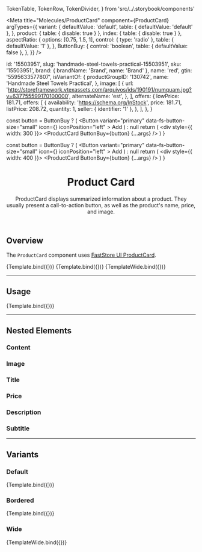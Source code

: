 

  TokenTable,
  TokenRow,
  TokenDivider,
} from 'src/../.storybook/components'

<Meta
  title="Molecules/ProductCard"
  component={ProductCard}
  argTypes={{
    variant: {
      defaultValue: 'default',
      table: { defaultValue: 'default' },
    },
    product: { table: { disable: true } },
    index: { table: { disable: true } },
    aspectRatio: {
      options: [0.75, 1.5, 1],
      control: { type: 'radio' },
      table: { defaultValue: '1' },
    },
    ButtonBuy: {
      control: 'boolean',
      table: { defaultValue: false },
    },
  }}
/>

  id: '15503951',
  slug: 'handmade-steel-towels-practical-15503951',
  sku: '15503951',
  brand: { brandName: 'Brand', name: 'Brand' },
  name: 'red',
  gtin: '5595633577807',
  isVariantOf: {
    productGroupID: '130742',
    name: 'Handmade Steel Towels Practical',
  },
  image: [
    {
      url: 'http://storeframework.vtexassets.com/arquivos/ids/190191/numquam.jpg?v=637755599170100000',
      alternateName: 'est',
    },
  ],
  offers: {
    lowPrice: 181.71,
    offers: [
      {
        availability: 'https://schema.org/InStock',
        price: 181.71,
        listPrice: 208.72,
        quantity: 1,
        seller: { identifier: '1' },
      },
    ],
  },
}

  const button = ButtonBuy ? (
    <Button
      variant="primary"
      data-fs-button-size="small"
      icon={<Icon name="ShoppingCart" width={18} height={18} />}
      iconPosition="left"
    >
      Add
    </Button>
  ) : null
  return (
    <div style={{ width: 300 }}>
      <ProductCard ButtonBuy={button} {...args} />
    </div>
  )
}

  const button = ButtonBuy ? (
    <Button
      variant="primary"
      data-fs-button-size="small"
      icon={<Icon name="ShoppingCart" width={18} height={18} />}
      iconPosition="left"
    >
      Add
    </Button>
  ) : null
  return (
    <div style={{ width: 400 }}>
      <ProductCard ButtonBuy={button} {...args} />
    </div>
  )
}

<header>

# Product Card

ProductCard displays summarized information about a product. They usually present a call-to-action button, as well as the product's name, price, and image.

</header>

## Overview

The `ProductCard` component uses [FastStore UI ProductCard](https://www.faststore.dev/reference/ui/molecules/ProductCard).

<Canvas className="sbdocs-vertically-center">
  <Story
    name="overview-default"
    args={{
      product: product,
      index: 1,
      variant: 'default',
      bordered: false,
      aspectRatio: 1,
      ButtonBuy: false,
    }}
  >
    {Template.bind({})}
  </Story>
  <Story
    name="overview-bordered"
    args={{
      product: product,
      index: 1,
      variant: 'default',
      bordered: true,
      aspectRatio: 1,
      ButtonBuy: false,
    }}
  >
    {Template.bind({})}
  </Story>
  <Story
    name="overview-wide"
    args={{
      product: product,
      index: 1,
      variant: 'wide',
      bordered: false,
      aspectRatio: 1.5,
      ButtonBuy: false,
    }}
  >
    {TemplateWide.bind({})}
  </Story>
</Canvas>

---

## Usage

<Canvas>
  <Story
    name="default"
    args={{
      product: product,
      index: 1,
      variant: 'default',
      bordered: false,
      aspectRatio: 1,
      ButtonBuy: false,
    }}
  >
    {Template.bind({})}
  </Story>
</Canvas>

<ArgsTable story="default" />

<TokenTable>
  <TokenRow
    token="--fs-product-card-padding"
    value="var(--fs-spacing-1) var(--fs-spacing-1) var(--fs-spacing-2) var(--fs-spacing-1)"
  />
  <TokenRow token="--fs-product-card-gap" value="var(--fs-grid-gap-2)" />
  <TokenRow token="--fs-product-card-min-width" value="10rem" />
  <TokenDivider />
  <TokenRow token="--fs-product-card-shadow" value="var(--fs-shadow)" />
  <TokenRow
    token="--fs-product-card-shadow-hover"
    value="var(--fs-shadow-hover)"
  />
  <TokenDivider />
  <TokenRow
    token="--fs-product-card-bkg-color"
    value="var(--fs-color-body-bkg)"
    isColor
  />
  <TokenRow
    token="--fs-product-card-bkg-color-hover"
    value="var(--fs-product-card-bkg-color)"
    globalValue="var(--fs-color-body-bkg)"
    isColor
  />
  <TokenRow
    token="--fs-product-card-bkg-color-focus"
    value="var(--fs-product-card-bkg-color-hover)"
    globalValue="var(--fs-color-body-bkg)"
    isColor
  />
  <TokenDivider />
  <TokenRow
    token="--fs-product-card-border-radius"
    value="var(--fs-border-radius)"
  />
  <TokenRow
    token="--fs-product-card-border-color-hover"
    value="var(--fs-border-color-hover)"
    isColor
  />
  <TokenDivider />
  <TokenRow
    token="--fs-product-card-transition-function"
    value="var(--fs-transition-function)"
  />
  <TokenRow
    token="--fs-product-card-transition-property"
    value="var(--fs-transition-property)"
  />
  <TokenRow
    token="--fs-product-card-transition-timing"
    value="var(--fs-transition-timing)"
  />
</TokenTable>

---

## Nested Elements

### Content

<TokenTable>
  <TokenRow
    token="--fs-product-card-content-padding"
    value="var(--fs-spacing-2) 0 0 0"
  />
</TokenTable>

### Image

<TokenTable>
  <TokenRow
    token="--fs-product-card-img-radius"
    value="var(--fs-product-card-border-radius)"
  />
  <TokenRow token="--fs-product-card-img-scale-hover" value="1" />
</TokenTable>

### Title

<TokenTable>
  <TokenRow
    token="--fs-product-card-title-color"
    value="var(--fs-color-text)"
    isColor
  />
  <TokenRow
    token="--fs-product-card-title-size"
    value="var(--fs-text-size-base)"
  />
  <TokenRow
    token="--fs-product-card-title-weight"
    value="var(--fs-text-weight-regular)"
  />
  <TokenRow
    token="--fs-product-card-title-max-lines"
    value="var(--fs-text-max-lines)"
  />
</TokenTable>

### Price

<TokenTable>
  <TokenRow
    token="--fs-product-card-price-color"
    value="var(--fs-color-text)"
    isColor
  />
  <TokenRow
    token="--fs-product-card-price-size"
    value="var(--fs-text-size-base)"
  />
  <TokenRow
    token="--fs-product-card-price-listing-color"
    value="var(--fs-color-text-light)"
    isColor
  />
  <TokenRow
    token="--fs-product-card-price-listing-size"
    value="var(--fs-text-size-legend)"
  />
</TokenTable>

### Description

<TokenTable>
  <TokenRow
    token="--fs-product-card-description-color"
    value="var(--fs-color-text)"
    isColor
  />
  <TokenRow
    token="--fs-product-card-description-size"
    value="var(--fs-text-size-legend)"
  />
</TokenTable>

### Subtitle

<TokenTable>
  <TokenRow
    token="--fs-product-card-subtitle-color"
    value="var(--fs-color-text-light)"
    isColor
  />
  <TokenRow
    token="--fs-product-card-subtitle-size"
    value="var(--fs-text-size-tiny)"
  />
</TokenTable>

---

## Variants

### Default

<Canvas>
  <Story
    name="product-card-default"
    args={{
      product: product,
      index: 1,
      variant: 'default',
      bordered: false,
      aspectRatio: 1,
      ButtonBuy: false,
    }}
  >
    {Template.bind({})}
  </Story>
</Canvas>

### Bordered

<Canvas>
  <Story
    name="product-card-bordered"
    args={{
      product: product,
      index: 1,
      variant: 'default',
      bordered: true,
      aspectRatio: 1,
      ButtonBuy: false,
    }}
  >
    {Template.bind({})}
  </Story>
</Canvas>

<TokenTable>
  <TokenRow
    token="--fs-product-card-border-width"
    value="var(--fs-border-width)"
  />
  <TokenRow
    token="--fs-product-card-border-color"
    value="var(--fs-border-color-light)"
    isColor
  />
</TokenTable>

### Wide

<Canvas>
  <Story
    name="product-card-wide"
    args={{
      product: product,
      index: 1,
      variant: 'wide',
      bordered: false,
      aspectRatio: 1.5,
      ButtonBuy: false,
    }}
  >
    {TemplateWide.bind({})}
  </Story>
</Canvas>

<TokenTable>
  <TokenRow token="--fs-product-card-wide-padding" value="0" />
  <TokenRow
    token="--fs-product-card-wide-content-padding"
    value="var(--fs-spacing-2)"
  />
  <TokenRow
    token="--fs-product-card-wide-bkg-color"
    value="var(--fs-color-neutral-bkg)"
    isColor
  />
  <TokenRow token="--fs-product-card-wide-min-width" value="9rem" />
</TokenTable>
